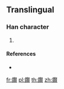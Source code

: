 {{character info/new}}
==Translingual==

===Han character===
{{Han char|rn=167|rad=金|as=15|sn=23|four=|canj=CSEC}}

# {{defn|Han|sort=金15}}

====References====
* {{Han ref|kx=1326.121|hdz=64269.141|uh=9466|ud=37990}}

[[fr:鑦]]
[[pl:鑦]]
[[th:鑦]]
[[zh:鑦]]
